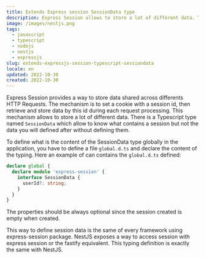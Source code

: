 ```yaml
---
title: Extends Express session SessionData type
description: Express Session allows to store a lot of different data. There is a Typescript type named `SessionData` which allow to know what contains a session but not the data you will defined after without defining them.
image: /images/nestjs.png
tags:
  - javascript
  - typescript
  - nodejs
  - nestjs
  - expressjs
slug: extends-expressjs-session-typescript-sessiondata
locale: en
updated: 2022-10-30
created: 2022-10-30
---
```


Express Session provides a way to store data shared across differents HTTP Requests. The mechanism is to set a cookie with a session id, then retrieve and store data by this id during each request processing. This mechanism allows to store a lot of different data. There is a Typescript type named `SessionData` which allow to know what contains a session but not the data you will defined after without defining them.

To define what is the content of the SessionData type globally in the application, you have to define a file `global.d.ts` and declare the content of the typing. Here an example of can contains the `global.d.ts` defined:

```typescript
declare global {
  declare module 'express-session' {
    interface SessionData {
      userId?: string;
    }
  }
}
```

The properties should be always optional since the session created is empty when created.

This way to define session data is the same of every framework using express-session package. NestJS exposes a way to access session with express session or the fastify equivalent. This typing definition is exactly the same with NestJS.
